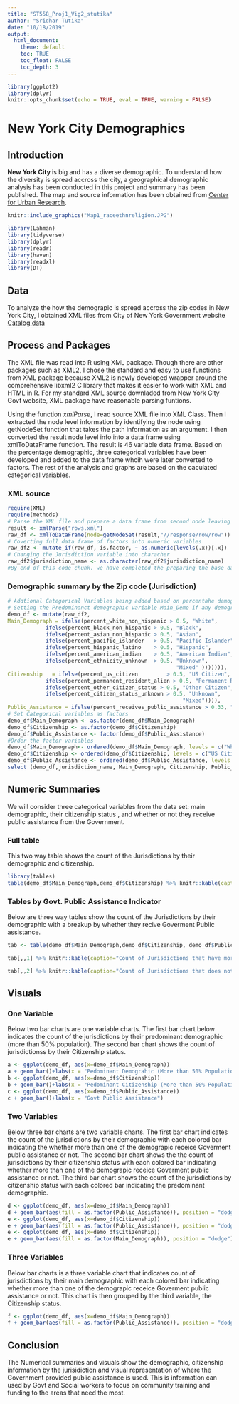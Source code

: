 ```yaml
---
title: "ST558_Proj1_Vig2_stutika"
author: "Sridhar Tutika"
date: "10/18/2019"
output:  
  html_document:  
    theme: default
    toc: TRUE
    toc_float: FALSE  
    toc_depth: 3  
---
```

```r
library(ggplot2)
library(dplyr)
knitr::opts_chunk$set(echo = TRUE, eval = TRUE, warning = FALSE)  
```
# New York City Demographics
## Introduction
**New York City ** is big and has a diverse demographic. To understand how the diversity is spread accross the city, a geographical demographic analysis has been conducted in this project and summary has been published. The map and source information has been obtained from [Center for Urban Research](https://www.gc.cuny.edu/Page-Elements/Academics-Research-Centers-Initiatives/Centers-and-Institutes/Center-for-Urban-Research/CUR-research-initiatives/Communities-of-Interest-in-New-York-City).

```r
knitr::include_graphics("Map1_raceethnreligion.JPG")
```
```r
library(Lahman)
library(tidyverse)
library(dplyr)
library(readr)
library(haven)
library(readxl)
library(DT)
```
## Data

To analyze the how the demograpic is spread accross the zip codes in New York City, I obtained XML files from City of New York Government website [Catalog data](https://catalog.data.gov/dataset/demographic-statistics-by-zip-code-acfc9)

## Process and Packages

The XML file was read into R using XML package. Though there are other packages such as XML2, I chose the standard and easy to use functions from  XML package because XML2 is newly developed wrapper around the comprehensive libxml2 C library that makes it easier to work with XML and HTML in R. For my standard XML source downladed from New York City Govt website, XML package have reasonable parsing funtions. 

Using the function _xmlParse_, I read source XML file into XML Class. Then I extracted the node level information by identifying the node using getNodeSet function that takes the path information as an argument. I then converted the result node level info into a data frame using xmlToDataFrame function. The result is 46 variable data frame. 
Based on the percentage demographic, three categorical variables have been developed and added to the data frame whcih were later converted to factors. The rest of the analysis and graphs are based on the caculated categorical variables. 

### XML source
```r
require(XML)
require(methods)
# Parse the XML file and prepare a data frame from second node leaving the headers
result <- xmlParse("rows.xml")
raw_df <- xmlToDataFrame(node=getNodeSet(result,"//response/row/row"))
# Coverting full data frame of factors into numeric variables
raw_df2 <- mutate_if(raw_df, is.factor, ~ as.numeric(levels(.x))[.x])
# Changing the Jurisdiction variable into characher
raw_df2$jurisdiction_name <- as.character(raw_df2$jurisdiction_name)
#By end of this code chunk. we have completed the preparing the base data frame in raw_df2
```

### Demographic summary by the Zip code (Jurisdiction)

```r
# Addtional Categorical Variables being added based on percentahe demographic variables
# Setting the Predominanct demographic variable Main_Demo if any demograhic is > 50%, if none is >50% set to Mixed
demo_df <- mutate(raw_df2,
Main_Demograph = ifelse(percent_white_non_hispanic > 0.5, "White",
            ifelse(percent_black_non_hispanic > 0.5, "Black",
            ifelse(percent_asian_non_hispanic > 0.5, "Asian",
            ifelse(percent_pacific_islander   > 0.5, "Pacific Islander",
            ifelse(percent_hispanic_latino    > 0.5, "Hispanic",
            ifelse(percent_american_indian    > 0.5, "American Indian",
            ifelse(percent_ethnicity_unknown  > 0.5, "Unknown",
                                                     "Mixed" ))))))),
Citizenship   = ifelse(percent_us_citizen         > 0.5, "US Citizen",
            ifelse(percent_permanent_resident_alien > 0.5, "Permanent Resident",
            ifelse(percent_other_citizen_status > 0.5, "Other Citizen",
            ifelse(percent_citizen_status_unknown > 0.5, "Unknown",      
                                                       "Mixed")))),
Public_Assistance = ifelse(percent_receives_public_assistance > 0.33, "More than one thrid receive","No/Not much"))
# Set Categorical variables as factors
demo_df$Main_Demograph <- as.factor(demo_df$Main_Demograph)
demo_df$Citizenship <- as.factor(demo_df$Citizenship)
demo_df$Public_Assistance <- factor(demo_df$Public_Assistance)
#Order the factor variables
demo_df$Main_Demograph<- ordered(demo_df$Main_Demograph, levels = c("White", "Black", "Asian", "Pacific Islander","Hispanic","American Indian", "Unknown", "Mixed"))
demo_df$Citizenship <- ordered(demo_df$Citizenship, levels = c("US Citizen", "Permanent Resident", "Other Citizen", "Unknown", "Mixed"))
demo_df$Public_Assistance <- ordered(demo_df$Public_Assistance, levels = c("More than one thrid receive", "No/Not much"))
select (demo_df,jurisdiction_name, Main_Demograph, Citizenship, Public_Assistance) %>% DT::datatable(demo_df,rownames=FALSE)
```

## Numeric Summaries
We will consider three categorical variables from the data set: main demographic, their citizenship status , and whether or not they receive public assistance from the Government.

### Full table
This two way table shows the count of the Jurisdictions by their demographic and citizenship.  

```r
library(tables)
table(demo_df$Main_Demograph,demo_df$Citizenship) %>% knitr::kable(caption="Demographic and Citizenship information")
```

### Tables by Govt. Public Assistance Indicator
Below are three way tables show the count of the Jurisdictions by their demographic with a breakup by whether they recive Goverment Public assistance.

```r
tab <- table(demo_df$Main_Demograph,demo_df$Citizenship, demo_df$Public_Assistance)
```

```r
tab[,,1] %>% knitr::kable(caption="Count of Jurisdictions that have more than one third population receive Government Public Assistance:")
```

```r
tab[,,2] %>% knitr::kable(caption="Count of Jurisdictions that does not need much Government Public Assistance:")
```

## Visuals
### One Variable

Below two bar charts are one variable charts. The first bar chart below indicates the count of the jurisdictions by their predominant demographic (more than 50% population). The second bar chart shows the count of jurisdictionss by their Citizenship status.

```r
a <- ggplot(demo_df, aes(x=demo_df$Main_Demograph))
a + geom_bar()+labs(x = "Pedominant Demograhic (More than 50% Population)") 
b <- ggplot(demo_df, aes(x=demo_df$Citizenship))
b + geom_bar()+labs(x = "Pedominant Citizenship (More than 50% Population)") 
c <- ggplot(demo_df, aes(x=demo_df$Public_Assistance))
c + geom_bar()+labs(x = "Govt Public Assistance") 
```

### Two Variables
Below three bar charts are two variable charts. The first bar chart indicates the count of the jurisdictions  by their demographic with each colored bar indicating the whether more than one of the demograpic receice Goverment public assistance or not. The second bar chart shows the the count of jurisdictions by their citizenship status  with each colored bar indicating whether more than one of the demograpic receice Goverment public assistance or not. The third bar chart shows the count of the jurisdictions by citizenship status with each colored bar indicating the predominant demographic.

```r
d <- ggplot(demo_df, aes(x=demo_df$Main_Demograph))
d + geom_bar(aes(fill = as.factor(Public_Assistance)), position = "dodge")+labs(x = "Prodominant Demographic",fill ="")
e <- ggplot(demo_df, aes(x=demo_df$Citizenship))
e + geom_bar(aes(fill = as.factor(Public_Assistance)), position = "dodge")+labs(x = "Citizenship Status",fill ="")
e <- ggplot(demo_df, aes(x=demo_df$Citizenship))
e + geom_bar(aes(fill = as.factor(Main_Demograph)), position = "dodge")+labs(x = "Citizenship Status",fill ="Main Demograhic")
```

### Three Variables
Below bar charts is a three variable chart that indicates count of jurisdictions by their main demographic with each colored bar indicating whether more than one of the demograpic receice Goverment public assistance or not. This chart is then grouped by the third variable, the Citizenship status.

```r
f <- ggplot(demo_df, aes(x=demo_df$Main_Demograph))
f + geom_bar(aes(fill = as.factor(Public_Assistance)), position = "dodge")+labs(x = "Main Demographic",fill ="")+facet_wrap(demo_df$Citizenship)
```

## Conclusion
The Numerical summaries and visuals show the demographic, citizenship information by the jurisidiction and visual representation of where the Government provided public assistance is used. This is information can used by Govt and Social workers to focus on community training and funding to the areas that need the most.